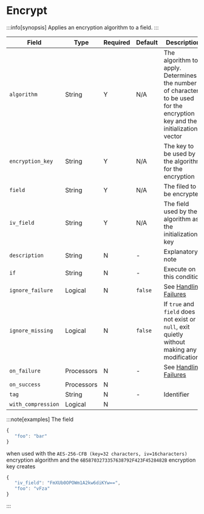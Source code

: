 # Encrypt

:::info[synopsis]
Applies an encryption algorithm to a field.
:::

|Field|Type|Required|Default|Description|
|---|---|---|---|---|
|`algorithm`|String|Y|N/A|The algorithm to apply. Determines the number of characters to be used for the encryption key and the initialization vector|
|`encryption_key`|String|Y|N/A|The key to be used by the algorithm for the encryption|
|`field`|String|Y|N/A|The filed to be encrypted|
|`iv_field`|String|Y|N/A|The field used by the algorithm as the initialization key|
|`description`|String|N|-|Explanatory note|
|`if`|String|N|-|Execute on this condition|
|`ignore_failure`|Logical|N|`false`|See [Handling Failures](../handling-failures.mdx)|
|`ignore_missing`|Logical|N|`false`|If `true` and `field` does not exist or is `null`, exit quietly without making any modifications|
|`on_failure`|Processors|N|-|See [Handling Failures](../handling-failures.mdx)|
|`on_success`|Processors|N|||
|`tag`|String|N|-|Identifier|
|`with_compression`|Logical|N|||

:::note[examples]
The field

```js
{
   "foo": "bar"
}
```

when used with the `AES-256-CFB (key=32 characters, iv=16characters)` encryption algorithm and the `6B58703273357638792F423F4528482B` encryption key creates

```js
{
   "iv_field": "FmXUb0OPOWm1A2kw6diKYw==",
   "foo": "vFza"
}
```
:::
